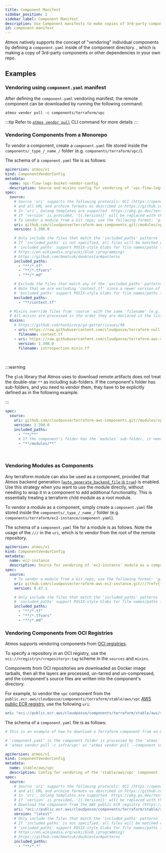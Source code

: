 ```yaml
---
title: Component Manifest
sidebar_position: 2
sidebar_label: Component Manifest
description: Use Component manifests to make copies of 3rd-party components in your own repo.
id: component-manifest
---
```


Atmos natively supports the concept of "vendoring" individual components by defining a `component.yaml` inside of the component directory.
, which is making a copy of 3rd-party components or other dependencies in your own repo. 


## Examples

### Vendoring using `component.yaml` manifest

After defining the `component.yaml` vendoring manifest, the remote component can be downloaded by running the following command:

```shell
atmos vendor pull -c components/terraform/vpc
```

:::tip
Refer to [`atmos vendor pull`](/cli/commands/vendor/pull) CLI command for more details
:::

### Vendoring Components from a Monorepo

To vendor a component, create a `component.yaml` file stored inside the `components/_type_/_name_/` folder (e.g. `components/terraform/vpc/`).

The schema of a `component.yaml` file is as follows:

```yaml
apiVersion: atmos/v1
kind: ComponentVendorConfig
metadata:
  name: vpc-flow-logs-bucket-vendor-config
  description: Source and mixins config for vendoring of 'vpc-flow-logs-bucket' component
spec:
  source:
    # Source 'uri' supports the following protocols: OCI (https://opencontainers.org), Git, Mercurial, HTTP, HTTPS, Amazon S3, Google GCP,
    # and all URL and archive formats as described in https://github.com/hashicorp/go-getter
    # In 'uri', Golang templates are supported  https://pkg.go.dev/text/template
    # If 'version' is provided, '{{.Version}}' will be replaced with the 'version' value before pulling the files from 'uri'
    # To vendor a module from a Git repo, use the following format: 'github.com/cloudposse/terraform-aws-ec2-instance.git///?ref={{.Version}}
    uri: github.com/cloudposse/terraform-aws-components.git//modules/vpc-flow-logs-bucket?ref={{.Version}}
    version: 1.398.0

    # Only include the files that match the 'included_paths' patterns
    # If 'included_paths' is not specified, all files will be matched except those that match the patterns from 'excluded_paths'
    # 'included_paths' support POSIX-style Globs for file names/paths (double-star/globstar `**` is supported)
    # https://en.wikipedia.org/wiki/Glob_(programming)
    # https://github.com/bmatcuk/doublestar#patterns
    included_paths:
      - "**/*.tf"
      - "**/*.tfvars"
      - "**/*.md"

    # Exclude the files that match any of the 'excluded_paths' patterns
    # Note that we are excluding 'context.tf' since a newer version of it will be downloaded using 'mixins'
    # 'excluded_paths' support POSIX-style Globs for file names/paths (double-star/globstar `**` is supported)
    excluded_paths:
      - "**/context.tf"

  # Mixins override files from 'source' with the same 'filename' (e.g. 'context.tf' will override 'context.tf' from the 'source')
  # All mixins are processed in the order they are declared in the list.
  mixins:
    # https://github.com/hashicorp/go-getter/issues/98
    - uri: https://raw.githubusercontent.com/cloudposse/terraform-null-label/0.25.0/exports/context.tf
      filename: context.tf
    - uri: https://raw.githubusercontent.com/cloudposse/terraform-aws-components/{{.Version}}/modules/datadog-agent/introspection.mixin.tf
      version: 1.398.0
      filename: introspection.mixin.tf
```

<br/>

:::warning

The `glob` library that Atmos uses to download remote artifacts does not treat the double-star `**` as including sub-folders.
If the component's folder has sub-folders, and you need to vendor them, they have to be explicitly defined as in the following example.

:::

```yaml title="component.yaml"
spec:
  source:
    uri: github.com/cloudposse/terraform-aws-components.git//modules/vpc-flow-logs-bucket?ref={{.Version}}
    version: 1.398.0
    included_paths:
      - "**/**"
      # If the component's folder has the `modules` sub-folder, it needs to be explicitly defined
      - "**/modules/**"
```

<br/>

### Vendoring Modules as Components

Any terraform module can also be used as a component, provided that Atmos backend
generation ([`auto_generate_backend_file` is `true`](/cli/configuration/components)) is enabled. Use this strategy when you want to use the module
directly, without needing to wrap it in a component to add additional functionality. This is essentially treating a terraform child module as a root
module.

To vendor a module as a component, simply create a `component.yaml` file stored inside the `components/_type_/_name_/` folder
(e.g. `components/terraform/ec2-instance/component.yaml`).

The schema of a `component.yaml` file for a module is as follows.
Note the usage of the `///` in the `uri`, which is to vendor from the root of the remote repository.

```yaml
apiVersion: atmos/v1
kind: ComponentVendorConfig
metadata:
  name: ec2-instance
  description: Source for vendoring of 'ec2-instance' module as a component
spec:
  source:
    # To vendor a module from a Git repo, use the following format: 'github.com/cloudposse/terraform-aws-ec2-instance.git///?ref={{.Version}}
    uri: github.com/cloudposse/terraform-aws-ec2-instance.git///?ref={{.Version}}
    version: 0.47.1

    # Only include the files that match the 'included_paths' patterns
    # 'included_paths' support POSIX-style Globs for file names/paths (double-star/globstar `**` is supported)
    included_paths:
      - "**/*.tf"
      - "**/*.tfvars"
      - "**/*.md"
```

### Vendoring Components from OCI Registries

Atmos supports vendoring components from [OCI registries](https://opencontainers.org).

To specify a repository in an OCI registry, use the `oci://<registry>/<repository>:tag` scheme in the `sources` and `mixins`.

Components from OCI repositories are downloaded as Docker image tarballs, then all the layers are processed, un-tarred and un-compressed,
and the component's source files are written into the component's directory.

For example, to vendor the `vpc` component from the `public.ecr.aws/cloudposse/components/terraform/stable/aws/vpc`
[AWS public ECR registry](https://docs.aws.amazon.com/AmazonECR/latest/public/public-registries.html), use the following `uri`:

```yaml
uri: "oci://public.ecr.aws/cloudposse/components/terraform/stable/aws/vpc:latest"
```

The schema of a `component.yaml` file is as follows:

```yaml
# This is an example of how to download a Terraform component from an OCI registry (https://opencontainers.org), e.g. AWS Public ECR

# 'component.yaml' in the component folder is processed by the 'atmos' commands:
# 'atmos vendor pull -c infra/vpc' or 'atmos vendor pull --component infra/vpc'

apiVersion: atmos/v1
kind: ComponentVendorConfig
metadata:
  name: stable/aws/vpc
  description: Config for vendoring of the 'stable/aws/vpc' component
spec:
  source:
    # Source 'uri' supports the following protocols: OCI (https://opencontainers.org), Git, Mercurial, HTTP, HTTPS, Amazon S3, Google GCP,
    # and all URL and archive formats as described in https://github.com/hashicorp/go-getter
    # In 'uri', Golang templates are supported  https://pkg.go.dev/text/template
    # If 'version' is provided, '{{.Version}}' will be replaced with the 'version' value before pulling the files from 'uri'
    # Download the component from the AWS public ECR registry (https://docs.aws.amazon.com/AmazonECR/latest/public/public-registries.html)
    uri: "oci://public.ecr.aws/cloudposse/components/terraform/stable/aws/vpc:{{.Version}}"
    version: "latest"
    # Only include the files that match the 'included_paths' patterns
    # If 'included_paths' is not specified, all files will be matched except those that match the patterns from 'excluded_paths'
    # 'included_paths' support POSIX-style Globs for file names/paths (double-star `**` is supported)
    # https://en.wikipedia.org/wiki/Glob_(programming)
    # https://github.com/bmatcuk/doublestar#patterns
    included_paths:
      - "**/*.*"
```
